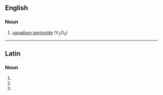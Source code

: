 {{also|Vanadia}}
==English==

===Noun===
{{en-noun|-}}

# {{lb|en|inorganic compound}} [[vanadium pentoxide]] (V<sub>2</sub>O<sub>5</sub>)

----

==Latin==

===Noun===
{{la-noun-form|vanadia}}

# {{inflection of|la|vanadium||nom|p}}
# {{inflection of|la|vanadium||acc|p}}
# {{inflection of|la|vanadium||voc|p}}